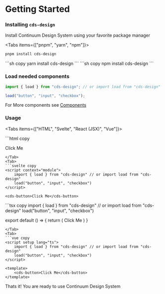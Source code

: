 
# Getting Started

<Steps>
 
### Installing `cds-design`
 
Install Continuum Design System using your favorite package manager

<Tabs items={["pnpm", "yarn", "npm"]}>
  <Tab>
  ```sh copy
  pnpm install cds-design
  ```
  </Tab>
  <Tab>
  ```sh copy
  yarn install cds-design
  ```
  </Tab>
  <Tab>
  ```sh copy
  npm install cds-design
   ```
   </Tab>
</Tabs>

### Load needed components

```ts copy
import { load } from "cds-design"; // or import load from "cds-design"

load("button", "input", "checkbox");
```

For More components see [Components](/components)

### Usage

<Tabs items={["HTML", "Svelte", "React (JSX)", "Vue"]}>

<Tab>
```html copy
<script>
    import { load } from "cds-design" // or import load from "cds-design"
    load("button", "input", "checkbox")
</script>

<cds-button>Click Me</cds-button>
```
</Tab>
<Tab>
```svelte copy
<script context="module">
    import { load } from "cds-design" // or import load from "cds-design"
    load("button", "input", "checkbox")
</script>

<cds-button>Click Me</cds-button>
```

</Tab>
<Tab>
```tsx copy
import { load } from "cds-design" // or import load from "cds-design"
load("button", "input", "checkbox")

export default () => {
  return (
    <cds-button>Click Me</cds-button>
  )
}
```
</Tab>
<Tab>
```vue copy
<script setup lang="ts">
    import { load } from "cds-design" // or import load from "cds-design"
    load("button", "input", "checkbox")
</script>

<template>
    <cds-button>Click Me</cds-button>
</template>
```
</Tab>

</Tabs>

Thats it! You are ready to use Continuum Design System

</Steps>
